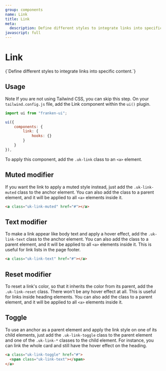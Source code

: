 ```yaml
---
group: components
name: Link
title: Link
meta:
  description: Define different styles to integrate links into specific content.
javascript: full
---
```



# Link

<p class="uk-text-lead uk-paragraph">{`Define different styles to integrate links into specific content.`}</p>

## Usage

<span class="uk-label uk-label-primary">Note</span> If you are not using Tailwind
CSS, you can skip this step. On your `tailwind.config.js` file, add the Link component
within the `ui()` plugin.

```javascript
import ui from "franken-ui";

ui({
    components: {
        link: {
            hooks: {}
        }
    }
}),
```

To apply this component, add the `.uk-link` class to an `<a>` element.

<Example component="link" index={0} />

## Muted modifier

If you want the link to apply a muted style instead, just add the `.uk-link-muted` class to the anchor element. You can also add the class to a parent element, and it will be applied to all `<a>` elements inside it.

```html
<a class="uk-link-muted" href="#"></a>
```

<Example component="link" index={1} />

## Text modifier

To make a link appear like body text and apply a hover effect, add the `.uk-link-text` class to the anchor element. You can also add the class to a parent element, and it will be applied to all `<a>` elements inside it. This is useful for link lists in the page footer.

```html
<a class="uk-link-text" href="#"></a>
```

<Example component="link" index={2} />

## Reset modifier

To reset a link's color, so that it inherits the color from its parent, add the `.uk-link-reset` class. There won't be any hover effect at all. This is useful for links inside heading elements. You can also add the class to a parent element, and it will be applied to all `<a>` elements inside it.

<Example component="link" index={3} />

## Toggle

To use an anchor as a parent element and apply the link style on one of its child elements, just add the `.uk-link-toggle` class to the parent element and one of the `.uk-link-*` classes to the child element. For instance, you can link the whole card and still have the hover effect on the heading.

```html
<a class="uk-link-toggle" href="#">
  <span class="uk-link-text"></span>
</a>
```

<Example component="link" index={4} />
